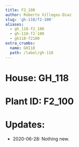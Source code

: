 ```yaml
---
title: F2_100
author: Roberto Villegas-Diaz
slug: 'gh-118/f2-100'
aliases:
  - gh_118-f2_100
  - gh-118-f2-100
  - gh118-f2100
extra_crumbs:
  name: GH118
  path: /label/gh-118
---
```


# **House**: GH_118
# **Plant ID**: F2_100
# **Updates**: 
 - 2020-06-28: Nothing new.
